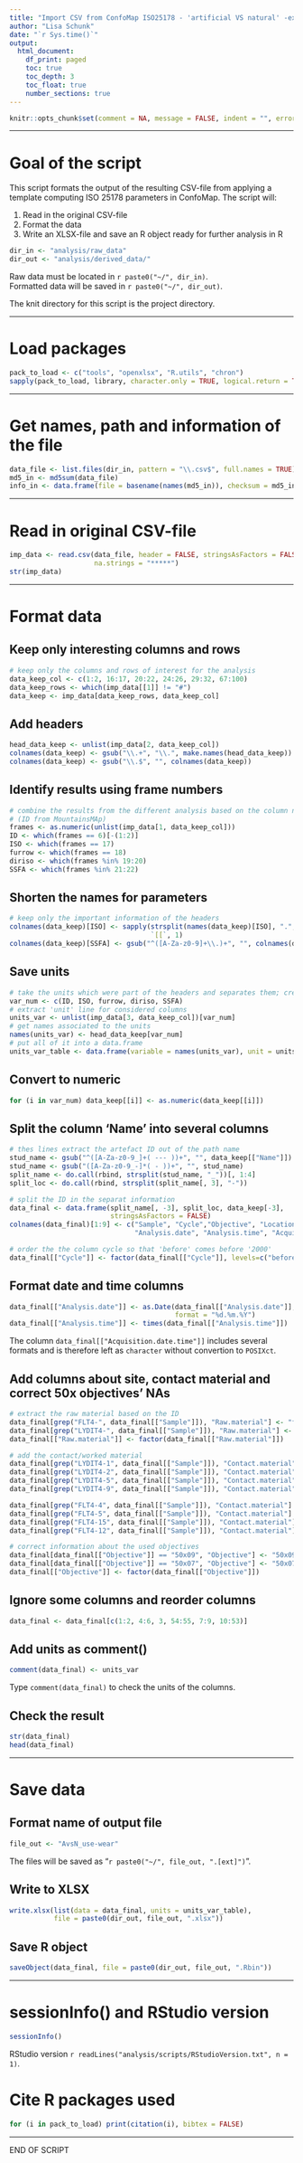 ```yaml
---
title: "Import CSV from ConfoMap ISO25178 - 'artificial VS natural' -experiment"
author: "Lisa Schunk"
date: "`r Sys.time()`"
output:
  html_document:
    df_print: paged
    toc: true
    toc_depth: 3
    toc_float: true
    number_sections: true
---
```



```r
knitr::opts_chunk$set(comment = NA, message = FALSE, indent = "", error = TRUE)

```

---


# Goal of the script
This script formats the output of the resulting CSV-file from applying a template computing ISO 25178 parameters in ConfoMap.
The script will:

1. Read in the original CSV-file   
2. Format the data   
3. Write an XLSX-file and save an R object ready for further analysis in R 

```r
dir_in <- "analysis/raw_data"
dir_out <- "analysis/derived_data/"

```

Raw data must be located in `r paste0("~/", dir_in)`.  
Formatted data will be saved in `r paste0("~/", dir_out)`.

The knit directory for this script is the project directory.

---

# Load packages
```r
pack_to_load <- c("tools", "openxlsx", "R.utils", "chron")
sapply(pack_to_load, library, character.only = TRUE, logical.return = TRUE)

```


---


# Get names, path and information of the file 
```r
data_file <- list.files(dir_in, pattern = "\\.csv$", full.names = TRUE)
md5_in <- md5sum(data_file)
info_in <- data.frame(file = basename(names(md5_in)), checksum = md5_in, row.names = NULL)

```


---


# Read in original CSV-file
```r
imp_data <- read.csv(data_file, header = FALSE, stringsAsFactors = FALSE, 
                     na.strings = "*****")
str(imp_data)

```


---


# Format data
## Keep only interesting columns and rows
```r
# keep only the columns and rows of interest for the analysis 
data_keep_col <- c(1:2, 16:17, 20:22, 24:26, 29:32, 67:100)
data_keep_rows <- which(imp_data[[1]] != "#")
data_keep <- imp_data[data_keep_rows, data_keep_col]

```


## Add headers
```r
head_data_keep <- unlist(imp_data[2, data_keep_col]) 
colnames(data_keep) <- gsub("\\.+", "\\.", make.names(head_data_keep))
colnames(data_keep) <- gsub("\\.$", "", colnames(data_keep)) 

```


## Identify results using frame numbers
```r
# combine the results from the different analysis based on the column numbers 
# (ID from MountainsMAp)
frames <- as.numeric(unlist(imp_data[1, data_keep_col]))
ID <- which(frames == 6)[-(1:2)]
ISO <- which(frames == 17)
furrow <- which(frames == 18)
diriso <- which(frames %in% 19:20)
SSFA <- which(frames %in% 21:22)

```


## Shorten the names for parameters
```r
# keep only the important information of the headers 
colnames(data_keep)[ISO] <- sapply(strsplit(names(data_keep)[ISO], ".", fixed = TRUE),
                                   `[[`, 1)
colnames(data_keep)[SSFA] <- gsub("^([A-Za-z0-9]+\\.)+", "", colnames(data_keep)[SSFA])

```


## Save units
```r
# take the units which were part of the headers and separates them; create a data frame
var_num <- c(ID, ISO, furrow, diriso, SSFA)
# extract 'unit' line for considered columns
units_var <- unlist(imp_data[3, data_keep_col])[var_num] 
# get names associated to the units
names(units_var) <- head_data_keep[var_num] 
# put all of it into a data.frame
units_var_table <- data.frame(variable = names(units_var), unit = units_var) 

```


## Convert to numeric
```r
for (i in var_num) data_keep[[i]] <- as.numeric(data_keep[[i]])

```


## Split the column 'Name' into several columns
```r
# thes lines extract the artefact ID out of the path name
stud_name <- gsub("^([A-Za-z0-9_]+( --- ))+", "", data_keep[["Name"]])
stud_name <- gsub("([A-Za-z0-9_-]*( - ))+", "", stud_name)
split_name <- do.call(rbind, strsplit(stud_name, "_"))[, 1:4]
split_loc <- do.call(rbind, strsplit(split_name[, 3], "-"))

# split the ID in the separat information 
data_final <- data.frame(split_name[, -3], split_loc, data_keep[-3],
                         stringsAsFactors = FALSE)
colnames(data_final)[1:9] <- c("Sample", "Cycle","Objective", "Location", "Area", "Spot",
                               "Analysis.date", "Analysis.time", "Acquisition.date.time")

# order the the column cycle so that 'before' comes before '2000'
data_final[["Cycle"]] <- factor(data_final[["Cycle"]], levels=c("before", "50", "250", "1000", "2000"))

```


## Format date and time columns
```r
data_final[["Analysis.date"]] <- as.Date(data_final[["Analysis.date"]], 
                                         format = "%d.%m.%Y")
data_final[["Analysis.time"]] <- times(data_final[["Analysis.time"]])

```
The column `data_final[["Acquisition.date.time"]]` includes several formats and is therefore
left as `character` without convertion to `POSIXct`.


## Add columns about site, contact material and correct 50x objectives' NAs
```r
# extract the raw material based on the ID
data_final[grep("FLT4-", data_final[["Sample"]]), "Raw.material"] <- "flint"
data_final[grep("LYDIT4-", data_final[["Sample"]]), "Raw.material"] <- "lydite"
data_final[["Raw.material"]] <- factor(data_final[["Raw.material"]])

# add the contact/worked material
data_final[grep("LYDIT4-1", data_final[["Sample"]]), "Contact.material"] <- "pork skin"
data_final[grep("LYDIT4-2", data_final[["Sample"]]), "Contact.material"] <- "bone plate"
data_final[grep("LYDIT4-5", data_final[["Sample"]]), "Contact.material"] <- "bos scapula"
data_final[grep("LYDIT4-9", data_final[["Sample"]]), "Contact.material"] <- "skin pad"

data_final[grep("FLT4-4", data_final[["Sample"]]), "Contact.material"] <- "pork skin"
data_final[grep("FLT4-5", data_final[["Sample"]]), "Contact.material"] <- "bone plate"
data_final[grep("FLT4-15", data_final[["Sample"]]), "Contact.material"] <- "bos scapula"
data_final[grep("FLT4-12", data_final[["Sample"]]), "Contact.material"] <- "skin pad"

# correct information about the used objectives 
data_final[data_final[["Objective"]] == "50x09", "Objective"] <- "50x095"
data_final[data_final[["Objective"]] == "50x07", "Objective"] <- "50x075"
data_final[["Objective"]] <- factor(data_final[["Objective"]])

```


## Ignore some columns and reorder columns
```r
data_final <- data_final[c(1:2, 4:6, 3, 54:55, 7:9, 10:53)]

```


## Add units as comment()
```r
comment(data_final) <- units_var

```

Type `comment(data_final)` to check the units of the columns.


## Check the result
```r
str(data_final)
head(data_final)

```


---


# Save data
## Format name of output file
```r
file_out <- "AvsN_use-wear"

```
The files will be saved as "`r paste0("~/", file_out, ".[ext]")`".


## Write to XLSX
```r
write.xlsx(list(data = data_final, units = units_var_table), 
           file = paste0(dir_out, file_out, ".xlsx"))

```


## Save R object
```r
saveObject(data_final, file = paste0(dir_out, file_out, ".Rbin"))

```

---

# sessionInfo() and RStudio version

```r
sessionInfo()
```

RStudio version `r readLines("analysis/scripts/RStudioVersion.txt", n = 1)`.


# Cite R packages used
```r
for (i in pack_to_load) print(citation(i), bibtex = FALSE)

```

---


END OF SCRIPT
